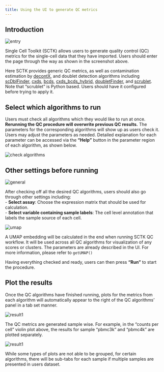 ```yaml
---
title: Using the UI to generate QC metrics
---
```


## Introduction

![entry](ui_screenshots/qc/qc_ui_entry.png)\

Single Cell Toolkit (SCTK) allows users to generate quality control (QC) metrics for the single-cell data that they have imported. Users should enter the page through the way as shown in the screenshot above.  

Here SCTK provides generic QC metrics, as well as contamination estimation by [decontX](https://rdrr.io/bioc/celda/man/decontX.html), and doublet detection algorithms including [scDblFinder](https://rdrr.io/bioc/scDblFinder/), [cxds](https://rdrr.io/bioc/scds/man/cxds.html), [bcds](https://rdrr.io/bioc/scds/man/bcds.html), [cxds_bcds_hybrid](https://rdrr.io/bioc/scds/man/cxds_bcds_hybrid.html), [doubletFinder](https://rdrr.io/github/chris-mcginnis-ucsf/DoubletFinder/man/doubletFinder.html), and [scrublet](https://github.com/swolock/scrublet). Note that "scrublet" is Python based. Users should have it configured before trying to apply it.  

## Select which algorithms to run

Users must check all algorithms which they would like to run at once. **Rerunning the QC procedure will overwrite previous QC results.** The parameters for the corresponding algorithms will show up as users check it. Users may adjust the parameters as needed. Detailed explanation for each parameter can be accessed via the **"Help"** button in the parameter region of each algorithm, as shown below.  

![check algorithms](ui_screenshots/qc/qc_ui_checkAlgo.png)\

## Other settings before running

![general](ui_screenshots/qc/qc_ui_general.png)\

After checking off all the desired QC algorithms, users should also go through other settings including:  
- **Select assay**: Choose the expression matrix that should be used for calculation.  
- **Select variable containing sample labels**: The cell level annotation that labels the sample source of each cell.  

![umap](ui_screenshots/qc/qc_ui_umap.png)\

A UMAP embedding will be calculated in the end when running SCTK QC workflow. It will be used across all QC algorithms for visualization of any scores or clusters. The parameters are already described in the UI. For more information, please refer to `getUMAP()` 

Having everything checked and ready, users can then press **"Run"** to start the procedure.

## Plot the results

Once the QC algorithms have finished running, plots for the metrics from each algorithm will automatically appear to the right of the QC algorithms' panel in a tab set manner. 

![result1](ui_screenshots/qc/qc_ui_result1.png)\

The QC metrics are generated sample wise. For example, in the "counts per cell" violin plot above, the results for sample "pbmc3k" and "pbmc4k" are plotted separately. 

![result1](ui_screenshots/qc/qc_ui_result2.png)\

While some types of plots are not able to be grouped, for certain algorithms, there will be sub-tabs for each sample if multiple samples are presented in users dataset.  
